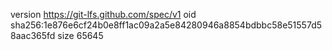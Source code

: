 version https://git-lfs.github.com/spec/v1
oid sha256:1e876e6cf24b0e8ff1ac09a2a5e84280946a8854bdbbc58e51557d58aac365fd
size 65645
